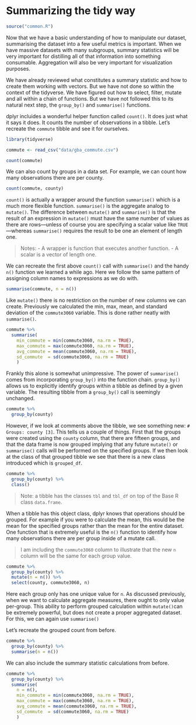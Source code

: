 # Summarizing the tidy way

```r
source("common.R")
```

Now that we have a basic understanding of how to manipulate our dataset, summarising the dataset into a few useful metrics is important. When we have massive datasets with many subgroups, summary statistics will be very important for distilling all of that information into something consumable. Aggregation will also be very important for visualization purposes. 

We have already reviewed what constitutes a summary statistic and how to create them working with vectors. But we have not done so within the context of the tidyverse. We have figured out how to select, filter, mutate and all within a chain of functions. But we have not followed this to its natural next step, the `group_by()` and `summarise()` functions. 

dplyr incluides a wonderful helper function called `count()`. It does just what it says it does. It counts the number of observations in a tibble. Let's recreate the `commute` tibble and see it for ourselves. 

```r
library(tidyverse)

commute <- read_csv("data/gba_commute.csv") 

count(commute)
```

We can also count by groups in a data set. For example, we can count how many observations there are per county.

```r
count(commute, county)
```


`count()` is actually a wrapper around the function `summarise()` which is a much more flexible function. `summarise()` is the aggregate analog to `mutate()`. The difference between `mutate()` and `summarise()` is that the result of an expression in `mutate()` must have the same number of values as there are rows—unless of course you are specifying a scalar value like `TRUE`—whereas `summarise()` requires the result to be one an element of length one.

> Notes: 
- A wrapper is function that executes another function.
- A scalar is a vector of length one.

We can recreate the first above `count()` call with `summarise()` and the handy `n()` function we learned a while ago. Here we follow the same pattern of assigning column names to expressions as we do with. 

```r
summarise(commute, n = n())
```

Like `mutate()` there is no restriction on the number of new columns we can create. Previously we calculated the min, max, mean, and standard deviation of the `commute3060` variable. This is done rather neatly with `summarise()`.

```r
commute %>% 
  summarise(
    min_commute = min(commute3060, na.rm = TRUE),
    max_commute = max(commute3060, na.rm = TRUE),
    avg_commute = mean(commute3060, na.rm = TRUE),
    sd_commute  = sd(commute3060, na.rm = TRUE)
    )
```

Frankly this alone is somewhat unimpressive. The power of `summarise()` comes from incorporating `group_by()` into the function chain. `group_by()` allows us to explicitly identify groups within a tibble as defined by a given variable. The resulting tibble from a `group_by()` call is seemingly unchanged. 

```r
commute %>% 
  group_by(county)
```

However, if we look at comments above the tibble, we see something new: `# Groups: county [3]`. This tells us a couple of things. First that the groups were created using the `county` column, that there are fifteen groups, and that the data frame is now grouped implying that any future `mutate()` or `summarise()` calls will be performed on the specified groups. If we then look at the class of that grouped tibble we see that there is a new class introduced which is `grouped_df`.

```r
commute %>% 
  group_by(county) %>% 
  class()
```

> Note: a tibble has the classes `tbl` and `tbl_df` on top of the Base R class `data.frame`.

When a tibble has this object class, dplyr knows that operations should be grouped. For example if you were to calculate the mean, this would be the mean for the specified groups rather than the mean for the entire dataset. 
One function that is extremely useful is the `n()` function to identify how many observations there are per group inside of a mutate call.

> I am including the `commute3060` column to illustrate that the new `n` column will be the same for each group value. 

```r
commute %>% 
  group_by(county) %>% 
  mutate(n = n()) %>% 
  select(county, commute3060, n) 
```


Here each group only has one unique value for `n`. As discussed previously, when we want to calculate aggregate measures, there ought to only value per-group. This ability to perform grouped calculation within `mutate()`can be extremely powerful, but does not create a proper aggregated dataset. For this, we can again use `summarise()`

Let's recreate the grouped count from before.

```r
commute %>% 
  group_by(county) %>% 
  summarise(n = n())
```

We can also include the summary statistic calculations from before. 

```r
commute %>% 
  group_by(county) %>% 
  summarise(
    n = n(),
    min_commute = min(commute3060, na.rm = TRUE),
    max_commute = max(commute3060, na.rm = TRUE),
    avg_commute = mean(commute3060, na.rm = TRUE),
    sd_commute  = sd(commute3060, na.rm = TRUE)
    )
```

